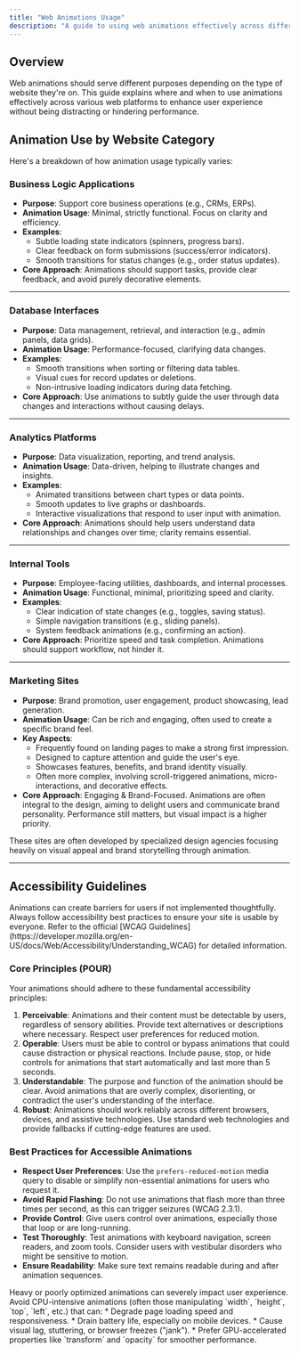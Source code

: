 ```yaml
---
title: "Web Animations Usage"
description: "A guide to using web animations effectively across different website types."
---
```



## Overview

Web animations should serve different purposes depending on the type of website they're on. This guide explains where and when to use animations effectively across various web platforms to enhance user experience without being distracting or hindering performance.

## Animation Use by Website Category

Here's a breakdown of how animation usage typically varies:

### Business Logic Applications

*   **Purpose**: Support core business operations (e.g., CRMs, ERPs).
*   **Animation Usage**: Minimal, strictly functional. Focus on clarity and efficiency.
*   **Examples**:
    *   Subtle loading state indicators (spinners, progress bars).
    *   Clear feedback on form submissions (success/error indicators).
    *   Smooth transitions for status changes (e.g., order status updates).
*   **Core Approach**: Animations should support tasks, provide clear feedback, and avoid purely decorative elements.

---

### Database Interfaces

*   **Purpose**: Data management, retrieval, and interaction (e.g., admin panels, data grids).
*   **Animation Usage**: Performance-focused, clarifying data changes.
*   **Examples**:
    *   Smooth transitions when sorting or filtering data tables.
    *   Visual cues for record updates or deletions.
    *   Non-intrusive loading indicators during data fetching.
*   **Core Approach**: Use animations to subtly guide the user through data changes and interactions without causing delays.

---

### Analytics Platforms

*   **Purpose**: Data visualization, reporting, and trend analysis.
*   **Animation Usage**: Data-driven, helping to illustrate changes and insights.
*   **Examples**:
    *   Animated transitions between chart types or data points.
    *   Smooth updates to live graphs or dashboards.
    *   Interactive visualizations that respond to user input with animation.
*   **Core Approach**: Animations should help users understand data relationships and changes over time; clarity remains essential.

---

### Internal Tools

*   **Purpose**: Employee-facing utilities, dashboards, and internal processes.
*   **Animation Usage**: Functional, minimal, prioritizing speed and clarity.
*   **Examples**:
    *   Clear indication of state changes (e.g., toggles, saving status).
    *   Simple navigation transitions (e.g., sliding panels).
    *   System feedback animations (e.g., confirming an action).
*   **Core Approach**: Prioritize speed and task completion. Animations should support workflow, not hinder it.

---

### Marketing Sites

*   **Purpose**: Brand promotion, user engagement, product showcasing, lead generation.
*   **Animation Usage**: Can be rich and engaging, often used to create a specific brand feel.
*   **Key Aspects**:
    *   Frequently found on landing pages to make a strong first impression.
    *   Designed to capture attention and guide the user's eye.
    *   Showcases features, benefits, and brand identity visually.
    *   Often more complex, involving scroll-triggered animations, micro-interactions, and decorative effects.
*   **Core Approach**: Engaging & Brand-Focused. Animations are often integral to the design, aiming to delight users and communicate brand personality. Performance still matters, but visual impact is a higher priority.
<Aside type="note" title="Development Note">
These sites are often developed by specialized design agencies focusing heavily on visual appeal and brand storytelling through animation.
</Aside>

---

## Accessibility Guidelines

<Aside type="caution" title="Accessibility is Crucial">
Animations can create barriers for users if not implemented thoughtfully. Always follow accessibility best practices to ensure your site is usable by everyone. Refer to the official [WCAG Guidelines](https://developer.mozilla.org/en-US/docs/Web/Accessibility/Understanding_WCAG) for detailed information.
</Aside>

### Core Principles (POUR)

Your animations should adhere to these fundamental accessibility principles:

1.  **Perceivable**: Animations and their content must be detectable by users, regardless of sensory abilities. Provide text alternatives or descriptions where necessary. Respect user preferences for reduced motion.
2.  **Operable**: Users must be able to control or bypass animations that could cause distraction or physical reactions. Include pause, stop, or hide controls for animations that start automatically and last more than 5 seconds.
3.  **Understandable**: The purpose and function of the animation should be clear. Avoid animations that are overly complex, disorienting, or contradict the user's understanding of the interface.
4.  **Robust**: Animations should work reliably across different browsers, devices, and assistive technologies. Use standard web technologies and provide fallbacks if cutting-edge features are used.

### Best Practices for Accessible Animations

*   **Respect User Preferences**: Use the `prefers-reduced-motion` media query to disable or simplify non-essential animations for users who request it.
*   **Avoid Rapid Flashing**: Do not use animations that flash more than three times per second, as this can trigger seizures (WCAG 2.3.1).
*   **Provide Control**: Give users control over animations, especially those that loop or are long-running.
*   **Test Thoroughly**: Test animations with keyboard navigation, screen readers, and zoom tools. Consider users with vestibular disorders who might be sensitive to motion.
*   **Ensure Readability**: Make sure text remains readable during and after animation sequences.

<Aside type="danger" title="Performance Considerations">
Heavy or poorly optimized animations can severely impact user experience. Avoid CPU-intensive animations (often those manipulating `width`, `height`, `top`, `left`, etc.) that can:
*   Degrade page loading speed and responsiveness.
*   Drain battery life, especially on mobile devices.
*   Cause visual lag, stuttering, or browser freezes ("jank").
*   Prefer GPU-accelerated properties like `transform` and `opacity` for smoother performance.
</Aside>
